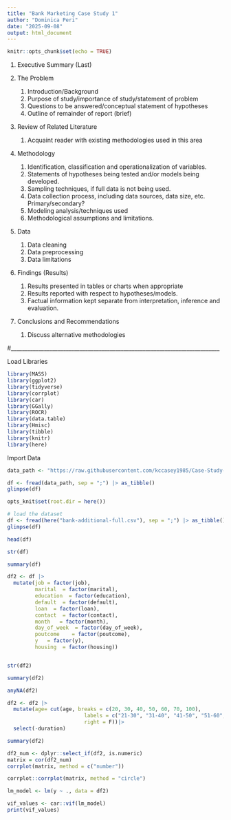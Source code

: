 ---
title: "Bank Marketing Case Study 1"
author: "Dominica Peri"
date: "2025-09-08"
output: html_document
---

```{r setup, include=FALSE}
knitr::opts_chunk$set(echo = TRUE)
```

1. Executive Summary (Last)

2. The Problem
    1. Introduction/Background
    2. Purpose of study/importance of study/statement of problem
    3. Questions to be answered/conceptual statement of hypotheses
    4. Outline of remainder of report (brief)
    
3. Review of Related Literature
    1. Acquaint reader with existing methodologies used in this area
    
4. Methodology
    1. Identification, classification and operationalization of variables.
    2. Statements of hypotheses being tested and/or models being developed.
    3. Sampling techniques, if full data is not being used.
    4. Data collection process, including data sources, data size, etc. Primary/secondary?
    5. Modeling analysis/techniques used
    6. Methodological assumptions and limitations.
    
5. Data
    1. Data cleaning
    2. Data preprocessing
    3. Data limitations
    
6. Findings (Results)
    1. Results presented in tables or charts when appropriate
    2. Results reported with respect to hypotheses/models.
    3. Factual information kept separate from interpretation, inference and evaluation.
    
7. Conclusions and Recommendations
    1. Discuss alternative methodologies

#____________________________________________________________________________

Load Libraries

```{r Libraries}
library(MASS) 
library(ggplot2)
library(tidyverse)
library(corrplot)
library(car)
library(GGally)
library(ROCR)
library(data.table)
library(Hmisc)
library(tibble)
library(knitr)
library(here)
```

Import Data

```{r Bank Data}
data_path <- "https://raw.githubusercontent.com/kccasey1985/Case-Study-Bank-Marketting-/main/bank-additional-full.csv"

df <- fread(data_path, sep = ";") |> as_tibble()
glimpse(df)
```
```{r Bank Data}
opts_knit$set(root.dir = here())

# load the dataset
df <- fread(here("bank-additional-full.csv"), sep = ";") |> as_tibble()
glimpse(df)
```


```{r Bank Data}

head(df)

```


```{r Bank Data}

str(df)

```

```{r Bank Data}

summary(df)

```

```{r Bank Data}

df2 <- df |> 
  mutate(job = factor(job),
         marital  = factor(marital),
         education  = factor(education),
         default  = factor(default),
         loan  = factor(loan),
         contact  = factor(contact),
         month   = factor(month),
         day_of_week  = factor(day_of_week),
         poutcome    = factor(poutcome),
         y   = factor(y),
         housing  = factor(housing))



```

```{r Bank Data}

str(df2)

```

```{r Bank Data}

summary(df2)

```
```{r Bank Data}

anyNA(df2)

```

```{r Bank Data}

df2 <- df2 |> 
  mutate(age= cut(age, breaks = c(20, 30, 40, 50, 60, 70, 100),
                         labels = c("21-30", "31-40", "41-50", "51-60", "61-70", "71+"),
                         right = F))|>
  select(-duration)

```

```{r Bank Data}

summary(df2)

```


```{r Bank Data}

df2_num <- dplyr::select_if(df2, is.numeric)
matrix = cor(df2_num)
corrplot(matrix, method = c("number")) 

```







```{r Bank Data}

corrplot::corrplot(matrix, method = "circle")


```





```{r Bank Data}

lm_model <- lm(y ~ ., data = df2)

```

```{r Bank Data}
vif_values <- car::vif(lm_model)
print(vif_values)


```


